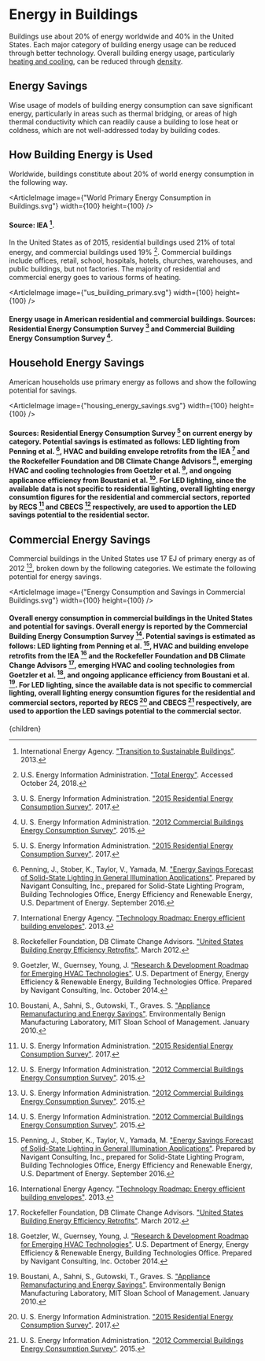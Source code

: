



# Energy in Buildings

Buildings use about 20% of energy worldwide and 40% in the United States. Each major category of building energy usage can be reduced through better technology. Overall building energy usage, particularly [heating and cooling](http://urbancruiseship.org/solution/energy/heating), can be reduced through [density](http://urbancruiseship.org/solution/energy/density).

## Energy Savings
Wise usage of models of building energy consumption can save significant energy, particularly in areas such as thermal bridging, or areas of high thermal conductivity which can readily cause a building to lose heat or coldness, which are not well-addressed today by building codes.

<BuildingEnvelopeModelingSoftwareStandardizationSolution />

## How Building Energy is Used
Worldwide, buildings constitute about 20% of world energy consumption in the following way.

<ArticleImage image={"World Primary Energy Consumption in Buildings.svg"} width={100} height={100} />
#### Source: IEA [^7].

In the United States as of 2015, residential buildings used 21% of total energy, and commercial buildings used 19% [^18]. Commercial buildings include offices, retail, school, hospitals, hotels, churches, warehouses, and public buildings, but not factories. The majority of residential and commercial energy goes to various forms of heating.

<ArticleImage image={"us_building_primary.svg"} width={100} height={100} />
#### Energy usage in American residential and commercial buildings. Sources: Residential Energy Consumption Survey [^17] and Commercial Building Energy Consumption Survey [^16].

## Household Energy Savings
American households use primary energy as follows and show the following potential for savings.

<ArticleImage image={"housing_energy_savings.svg"} width={100} height={100} />
#### Sources: Residential Energy Consumption Survey [^17] on current energy by category. Potential savings is estimated as follows: LED lighting from Penning et al. [^12], HVAC and building envelope retrofits from the IEA [^6] and the Rockefeller Foundation and DB Climate Change Advisors [^13], emerging HVAC and cooling technologies from Goetzler et al. [^5], and ongoing applicance efficiency from Boustani et al. [^2]. For LED lighting, since the available data is not specific to residential lighting, overall lighting energy consumtion figures for the residential and commercial sectors, reported by RECS [^17] and CBECS [^16] respectively, are used to apportion the LED savings potential to the residential sector.

## Commercial Energy Savings
Commercial buildings in the United States use 17 EJ of primary energy as of 2012 [^16], broken down by the following categories. We estimate the following potential for energy savings.

<ArticleImage image={"Energy Consumption and Savings in Commercial Buildings.svg"} width={100} height={100} />
#### Overall energy consumption in commercial buildings in the United States and potential for savings. Overall energy is reported by the Commercial Building Energy Consumption Survey [^16]. Potential savings is estimated as follows: LED lighting from Penning et al. [^12], HVAC and building envelope retrofits from the IEA [^6] and the Rockefeller Foundation and DB Climate Change Advisors [^13], emerging HVAC and cooling technologies from Goetzler et al. [^5], and ongoing applicance efficiency from Boustani et al. [^2]. For LED lighting, since the available data is not specific to commercial lighting, overall lighting energy consumtion figures for the residential and commercial sectors, reported by RECS [^17] and CBECS [^16] respectively, are used to apportion the LED savings potential to the commercial sector.










[^1]: BC Housing. ["Video 1 – Introduction to the Building Envelope Thermal Bridging Guide"](https://www.youtube.com/watch?v=IM_dphE-WDY). October 2018.

[^2]: Boustani, A., Sahni, S., Gutowski, T., Graves. S. ["Appliance Remanufacturing and Energy Savings"](http://web.mit.edu/ebm/www/Publications/MITEI-1-a-2010.pdf). Environmentally Benign Manufacturing Laboratory, MIT Sloan School of Management. January 2010.

[^3]: Carlucci, S., Hamdy, M., Moazami, A. ["Challenges in the Modeling and Simulation of Green Buildings"](https://link.springer.com/referenceworkentry/10.1007%2F978-3-662-49120-1_50). Handbook of Energy Systems in Green Buildings, pp. 3-34. May 2018.

[^4]: Christie, M., TRC. ["Multifamily High Performance Envelope - Reduced Thermal Bridging"](https://title24stakeholders.com/wp-content/uploads/2019/06/Reduced-Thermal-Bridging-Submeasure-Summary.pdf). California Energy Codes & Standards. August 2019.

[^5]: Goetzler, W., Guernsey, Young, J. ["Research & Development Roadmap for Emerging HVAC Technologies"](https://www.energy.gov/eere/buildings/downloads/research-development-roadmap-emerging-hvac-technologies). U.S. Department of Energy, Energy Efficiency & Renewable Energy, Building Technologies Office. Prepared by Navigant Consulting, Inc. October 2014.

[^6]: International Energy Agency. ["Technology Roadmap: Energy efficient building envelopes"](https://webstore.iea.org/technology-roadmap-energy-efficient-building-envelopes). 2013.

[^7]: International Energy Agency. ["Transition to Sustainable Buildings"](https://www.iea.org/etp/buildings/). 2013.

[^8]: Lawton, M. ["The Myths and Realities of Thermal Bridging" with Mark Lawton"](https://www.youtube.com/watch?v=FPpU3dc0BcU). University of Toronto - Daniels. March 2013.

[^9]: Moon, H. J., Choi, M. S., Kim, S. K., Ryu, S. H. ["Case Studies for the Evaluation of Interoperability Between a BIM Based Architectural Model and Building Performance Analysis Programs"](http://ibpsa.org/proceedings/BS2011/P_1510.pdf). Proceedings of Building Simulation 2011: 12th Conference of International Building Performance Simulation Association, Sydney. November 2011.

[^10]: Office of Energy Efficency & Renewable Energy. ["Building Energy Modeling"](https://www.energy.gov/eere/buildings/building-energy-modeling). U. S. Department of Energy. Accessed March 22, 2021.

[^11]: Office of Energy Efficiency & Renewable Energy. ["Building Energy Codes Program"](https://www.energycodes.gov/software-and-web-tools). U. S. Department of Energy. Accessed March 22, 2021.

[^12]: Penning, J., Stober, K., Taylor, V., Yamada, M. ["Energy Savings Forecast of Solid-State Lighting in General Illumination Applications"](https://www.energy.gov/eere/ssl/downloads/2016-ssl-forecast-report). Prepared by Navigant Consulting, Inc., prepared for Solid-State Lighting Program, Building Technologies Office, Energy Efficiency and Renewable Energy, U.S. Department of Energy. September 2016.

[^13]: Rockefeller Foundation, DB Climate Change Advisors. ["United States Building Energy Efficiency Retrofits"](https://www.rockefellerfoundation.org/report/united-states-building-energy-efficiency-retrofits/). March 2012.

[^14]: Roth, A. ["Autodesk Upgrades Insight360 with EnergyPlus Annual Energy Simulations"](https://www.energy.gov/eere/buildings/articles/autodesk-upgrades-insight360-energyplus-annual-energy-simulations). Office of Energy Efficiency & Renewable Energy, Department of Energy. October 2016.

[^15]: U. S. Department of Energy. ["Spawn-of-EnergyPlus (Spawn)"](https://www.energy.gov/eere/buildings/downloads/spawn-energyplus-spawn). October 2014.

[^16]: U. S. Energy Information Administration. ["2012 Commercial Buildings Energy Consumption Survey"](https://www.eia.gov/consumption/commercial/). 2015.

[^17]: U. S. Energy Information Administration. ["2015 Residential Energy Consumption Survey"](https://www.eia.gov/consumption/residential/). 2017.

[^18]: U.S. Energy Information Administration. ["Total Energy"](https://www.eia.gov/totalenergy/data/annual/). Accessed October 24, 2018.

  <Article 
    focusAreaUrl={focusAreaUrl} 
    hierarchy={hierarchy} 
    site={site}
  >
    {children}
  </Article>